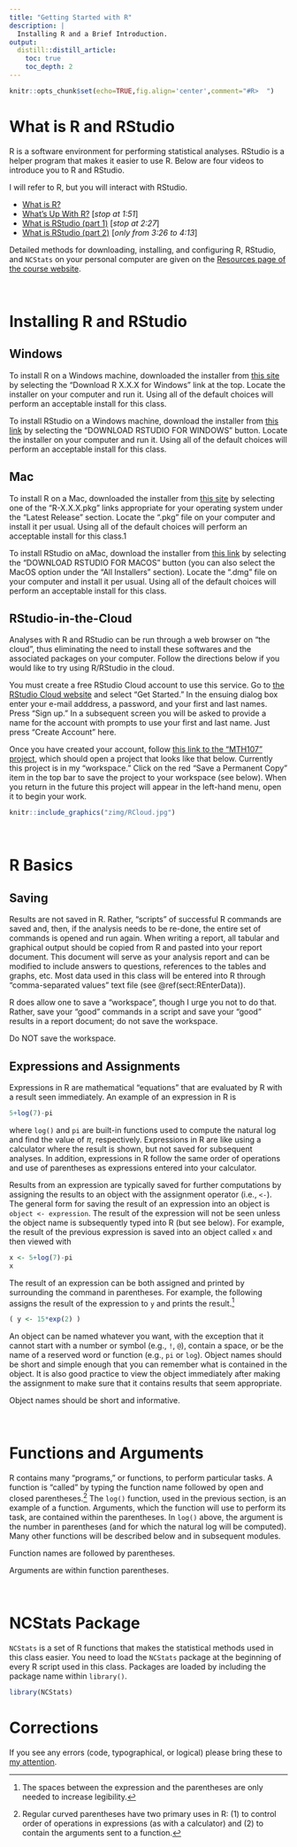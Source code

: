 ```yaml
---
title: "Getting Started with R"
description: |
  Installing R and a Brief Introduction.
output:
  distill::distill_article:
    toc: true
    toc_depth: 2
---
```


```r
knitr::opts_chunk$set(echo=TRUE,fig.align='center',comment="#R>  ")
```


# What is R and RStudio
R is a software environment for performing statistical analyses. RStudio is a helper program that makes it easier to use R. Below are four videos to introduce you to R and RStudio.

<aside>
I will refer to R, but you will interact with RStudio.
</aside>

* [What is R?](https://www.youtube.com/watch?v=XcBLEVknqvY)
* [What's Up With R?](https://www.youtube.com/watch?v=ZwYQPtU2Pa0) [*stop at 1:51*]
* [What is RStudio (part 1)](https://www.youtube.com/watch?v=riONFzJdXcs) [*stop at 2:27*]
* [What is RStudio (part 2)](https://www.youtube.com/watch?v=riONFzJdXcs) [*only from 3:26 to 4:13*]

Detailed methods for downloading, installing, and configuring R, RStudio, and `NCStats` on your personal computer are given on the [Resources page of the course website](http://derekogle.com/NCMTH107/resources#computer).


&nbsp;

# Installing R and RStudio
## Windows
To install R on a Windows machine, downloaded the installer from [this site](https://cloud.r-project.org/bin/windows/base/) by selecting the “Download R X.X.X for Windows” link at the top. Locate the installer on your computer and run it. Using all of the default choices will perform an acceptable install for this class.

To install RStudio on a Windows machine, download the installer from [this link](https://rstudio.com/products/rstudio/download/#download) by selecting the “DOWNLOAD RSTUDIO FOR WINDOWS” button. Locate the installer on your computer and run it. Using all of the default choices will perform an acceptable install for this class.

## Mac
To install R on a Mac, downloaded the installer from [this site](https://cloud.r-project.org/bin/macosx/) by selecting one of the “R-X.X.X.pkg” links appropriate for your operating system under the “Latest Release” section. Locate the “.pkg” file on your computer and install it per usual. Using all of the default choices will perform an acceptable install for this class.1

To install RStudio on aMac, download the installer from [this link](https://rstudio.com/products/rstudio/download/#download) by selecting the “DOWNLOAD RSTUDIO FOR MACOS” button (you can also select the MacOS option under the “All Installers” section). Locate the “.dmg” file on your computer and install it per usual. Using all of the default choices will perform an acceptable install for this class.

## RStudio-in-the-Cloud
Analyses with R and RStudio can be run through a web browser on “the cloud”, thus eliminating the need to install these softwares and the associated packages on your computer. Follow the directions below if you would like to try using R/RStudio in the cloud.

You must create a free RStudio Cloud account to use this service. Go to [the RStudio Cloud website](https://rstudio.cloud/) and select “Get Started.” In the ensuing dialog box enter your e-mail adddress, a password, and your first and last names. Press “Sign up.” In a subsequent screen you will be asked to provide a name for the account with prompts to use your first and last name. Just press “Create Account” here.

Once you have created your account, follow [this link to the “MTH107” project](https://rstudio.cloud/project/1331782), which should open a project that looks like that below. Currently this project is in my “workspace.” Click on the red “Save a Permanent Copy” item in the top bar to save the project to your workspace (see below). When you return in the future this project will appear in the left-hand menu, open it to begin your work.

```r
knitr::include_graphics("zimg/RCloud.jpg")
```


&nbsp;

# R Basics
## Saving
Results are not saved in R. Rather, "scripts" of successful R commands are saved and, then, if the analysis needs to be re-done, the entire set of commands is opened and run again. When writing a report, all tabular and graphical output should be copied from R and pasted into your report document. This document will serve as your analysis report and can be modified to include answers to questions, references to the tables and graphs, etc. Most data used in this class will be entered into R through "comma-separated values" text file (see \@ref(sect:REnterData)).

R does allow one to save a "workspace", though I urge you not to do that. Rather, save your "good" commands in a script and save your "good" results in a report document; do not save the workspace.

<aside>
Do NOT save the workspace.
</aside>

## Expressions and Assignments
Expressions in R are mathematical "equations" that are evaluated by R with a result seen immediately. An example of an expression in R is

```r
5+log(7)-pi
```

where `log()` and `pi` are built-in functions used to compute the natural log and find the value of $\pi$, respectively. Expressions in R are like using a calculator where the result is shown, but not saved for subsequent analyses. In addition, expressions in R follow the same order of operations and use of parentheses as expressions entered into your calculator.

Results from an expression are typically saved for further computations by assigning the results to an object with the assignment operator (i.e., `<-`). The general form for saving the result of an expression into an object is `object <- expression`. The result of the expression will not be seen unless the object name is subsequently typed into R (but see below). For example, the result of the previous expression is saved into an object called `x` and then viewed with

```r
x <- 5+log(7)-pi
x
```

The result of an expression can be both assigned and printed by surrounding the command in parentheses. For example, the following assigns the result of the expression to `y` and prints the result.^[The spaces between the expression and the parentheses are only needed to increase legibility.]

```r
( y <- 15*exp(2) )
```

An object can be named whatever you want, with the exception that it cannot start with a number or symbol (e.g., `!`, `@`), contain a space, or be the name of a reserved word or function (e.g., `pi` or `log`). Object names should be short and simple enough that you can remember what is contained in the object. It is also good practice to view the object immediately after making the assignment to make sure that it contains results that seem appropriate.

<aside>
Object names should be short and informative.
</aside>


&nbsp;

# Functions and Arguments
R contains many "programs," or functions, to perform particular tasks. A function is "called" by typing the function name followed by open and closed parentheses.^[Regular curved parentheses have two primary uses in R: (1) to control order of operations in expressions (as with a calculator) and (2) to contain the arguments sent to a function.] The `log()` function, used in the previous section, is an example of a function. Arguments, which the function will use to perform its task, are contained within the parentheses. In `log()` above, the argument is the number in parentheses (and for which the natural log will be computed). Many other functions will be described below and in subsequent modules.

<aside>
Function names are followed by parentheses.

Arguments are within function parentheses.
</aside>

&nbsp;

# NCStats Package
`NCStats` is a set of R functions that makes the statistical methods used in this class easier. You need to load the `NCStats` package at the beginning of every R script used in this class. Packages are loaded by including the package name within `library()`.

```r
library(NCStats)
```




# Corrections {.appendix}
If you see any errors (code, typographical, or logical) please bring these to [my attention](mailto:dogle@northland.edu).
